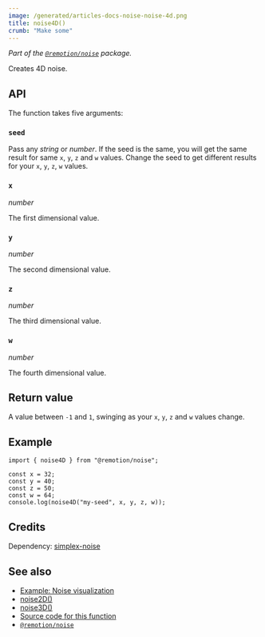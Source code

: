 ```yaml
---
image: /generated/articles-docs-noise-noise-4d.png
title: noise4D()
crumb: "Make some"
---
```


_Part of the [`@remotion/noise`](/docs/noise) package._

Creates 4D noise.

## API

The function takes five arguments:

### `seed`

Pass any _string_ or _number_. If the seed is the same, you will get the same result for same `x`, `y`, `z` and `w` values. Change the seed to get different results for your `x`, `y`, `z`, `w` values.

### `x`

_number_

The first dimensional value.

### `y`

_number_

The second dimensional value.

### `z`

_number_

The third dimensional value.

### `w`

_number_

The fourth dimensional value.

## Return value

A value between `-1` and `1`, swinging as your `x`, `y`, `z` and `w` values change.

## Example

```tsx twoslash
import { noise4D } from "@remotion/noise";

const x = 32;
const y = 40;
const z = 50;
const w = 64;
console.log(noise4D("my-seed", x, y, z, w));
```

## Credits

Dependency: [simplex-noise](https://www.npmjs.com/package/simplex-noise)

## See also

- [Example: Noise visualization](/docs/noise-visualization)
- [noise2D()](/docs/noise/noise-2d)
- [noise3D()](/docs/noise/noise-3d)
- [Source code for this function](https://github.com/remotion-dev/remotion/blob/main/packages/noise/src/index.ts)
- [`@remotion/noise`](/docs/noise)
